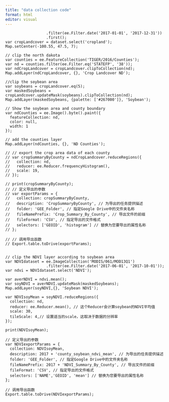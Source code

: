 ```yaml
---
title: "data collection code"
format: html
editor: visual
---
```


```var
                  .filter(ee.Filter.date('2017-01-01', '2017-12-31'))
                  .first();
var cropLandcover = dataset.select('cropland');
Map.setCenter(-100.55, 47.5, 7);

// clip the north dakota
var counties = ee.FeatureCollection('TIGER/2016/Counties');
var nd = counties.filter(ee.Filter.eq('STATEFP', '38'));
var ndCropLandcover = cropLandcover.clipToCollection(nd);
Map.addLayer(ndCropLandcover, {}, 'Crop Landcover ND');

//clip the soybean area
var soybeans = cropLandcover.eq(5);
var maskedSoybeans = cropLandcover.updateMask(soybeans).clipToCollection(nd);
Map.addLayer(maskedSoybeans, {palette: ['#267000']}, 'Soybean');

// Show the soybean area and county boundary
var ndCounties = ee.Image().byte().paint({
  featureCollection: nd,
  color: null, 
  width: 1
});

// add the counties layer
Map.addLayer(ndCounties, {}, 'ND Counties');

// // export the crop area data of each county
// var cropSummaryByCounty = ndCropLandcover.reduceRegions({
//   collection: nd,
//   reducer: ee.Reducer.frequencyHistogram(), 
//   scale: 19,
// });

// print(cropSummaryByCounty);
// // 定义导出的参数
// var exportParams = {
//   collection: cropSummaryByCounty,
//   description: 'CropSummaryByCounty', // 为导出的任务提供描述
//   folder: 'GEE_Folder', // 指定Google Drive中的文件夹名称
//   fileNamePrefix: 'Crop_Summary_By_County', // 导出文件的前缀
//   fileFormat: 'CSV', // 指定导出的文件格式
//   selectors: ['GEOID', 'histogram'] // 替换为您要导出的属性名称
// };

// // 调用导出函数
// Export.table.toDrive(exportParams);


// clip the NDVI layer according to soybean area
var NDVIdataset = ee.ImageCollection('MODIS/061/MOD13Q1')
                  .filter(ee.Filter.date('2017-06-01', '2017-10-01'));
var ndvi = NDVIdataset.select('NDVI');

var averNDVI = ndvi.mean();
var soyNDVI = averNDVI.updateMask(maskedSoybeans);
Map.addLayer(soyNDVI,{}, 'Soybean NDVI');

var NDVIsoyMean = soyNDVI.reduceRegions({
  collection: nd,
  reducer: ee.Reducer.mean(), // 这个Reducer会计算soybean的NDVI平均值
  scale: 30, 
  tileScale: 4,// 设置适当的scale，这取决于数据的分辨率
});

print(NDVIsoyMean);

// 定义导出的参数
var NDVIexportParams = {
  collection: NDVIsoyMean,
  description: 2017 + 'county_soybean_ndvi_mean', // 为导出的任务提供描述
  folder: 'GEE_Folder', // 指定Google Drive中的文件夹名称
  fileNamePrefix: 2017 + 'NDVI_Summary_By_County', // 导出文件的前缀
  fileFormat: 'CSV', // 指定导出的文件格式
  selectors: ['NAME','GEOID', 'mean'] // 替换为您要导出的属性名称
};

// 调用导出函数
Export.table.toDrive(NDVIexportParams);
```
